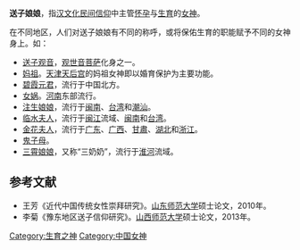 '''送子娘娘'''，指[[汉文化|汉文化]][[民间信仰|民间信仰]]中主管[[怀孕|怀孕]]与[[生育|生育]]的[[女神|女神]]。

在不同地区，人们对送子娘娘有不同的称呼，或将保佑生育的职能赋予不同的女神身上。如：
* [[送子观音|送子观音]]，[[观世音菩萨|观世音菩萨]]化身之一。
* [[妈祖|妈祖]]。[[天津天后宫|天津天后宫]]的妈祖女神即以婚育保护为主要功能。
* [[碧霞元君|碧霞元君]]，流行于中国北方。
* [[女娲|女娲]]。[[河南|河南]]东部流行。
* [[注生娘娘|注生娘娘]]，流行于[[闽南|闽南]]、[[台湾|台湾]]和[[潮汕|潮汕]]。
* [[临水夫人|临水夫人]]，流行于[[闽江|闽江]]流域、[[闽南|闽南]]和[[台湾|台湾]]。
* [[金花夫人|金花夫人]]，流行于[[广东|广东]]、[[广西|广西]]、[[甘肅|甘肅]]、[[湖北|湖北]]和[[浙江|浙江]]。
* [[鬼子母|鬼子母]]。
* [[三霄娘娘|三霄娘娘]]，又称“三奶奶”，流行于[[淮河|淮河]]流域。

==参考文献==
*王芳《近代中国传统女性崇拜研究》。[[山东师范大学|山东师范大学]]硕士论文，2010年。
*李菊《豫东地区送子信仰研究》。[[山西师范大学|山西师范大学]]硕士论文，2013年。

[[Category:生育之神|Category:生育之神]]
[[Category:中国女神|Category:中国女神]]